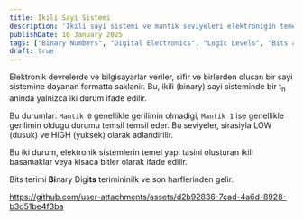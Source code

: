 ```yaml
---
title: Ikili Sayi Sistemi
description: 'Ikili sayi sistemi ve mantik seviyeleri elektronigin temelidir.'
publishDate: 10 January 2025
tags: ["Binary Numbers", "Digital Electronics", "Logic Levels", "Bits and Bytes", "Binary System", "Digital Circuits", "Electronics Fundamentals", "Logic Gates", "Voltage Levels", "Manim Animations", "Digital Signal Graph"]
draft: true
---
```

Elektronik devrelerde ve bilgisayarlar veriler, sifir ve birlerden olusan bir sayi sistemine dayanan formatta saklanir.
Bu, ikili (binary) sayi sisteminde bir t<sub>n</sub> aninda yalnizca iki durum ifade edilir.

Bu durumlar: `Mantik 0` genellikle gerilimin olmadigi, `Mantik 1` ise genellikle gerilimin oldugu durumu temsil temsil eder.
Bu seviyeler, sirasiyla LOW (dusuk) ve HIGH (yuksek) olarak adlandirilir.

Bu iki durum, elektronik sistemlerin temel yapi tasini olusturan ikili basamaklar veya kisaca bitler olarak ifade edilir.

Bits terimi **Bi**nary Digi**ts** terimininilk ve son harflerinden gelir.

https://github.com/user-attachments/assets/d2b92836-7cad-4a6d-8928-b3d51be4f3ba
